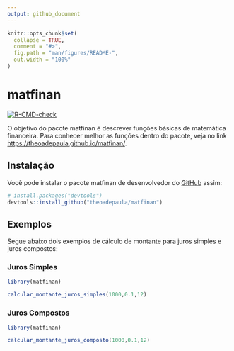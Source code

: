 ```yaml
---
output: github_document
---
```


<!-- README.md is generated from README.Rmd. Please edit that file -->

```r
knitr::opts_chunk$set(
  collapse = TRUE,
  comment = "#>",
  fig.path = "man/figures/README-",
  out.width = "100%"
)
```

# matfinan

<!-- badges: start -->
[![R-CMD-check](https://github.com/theoadepaula/matfinan/actions/workflows/R-CMD-check.yaml/badge.svg)](https://github.com/theoadepaula/matfinan/actions/workflows/R-CMD-check.yaml)
<!-- badges: end -->

O objetivo do pacote matfinan é descrever funções básicas de matemática financeira. Para conhecer melhor as funções dentro do pacote, veja no link [https://theoadepaula.github.io/matfinan/](https://theoadepaula.github.io/matfinan/).

## Instalação

Você pode instalar o pacote matfinan de desenvolvedor do [GitHub](https://github.com/) assim:

``` r
# install.packages("devtools")
devtools::install_github("theoadepaula/matfinan")
```

## Exemplos

Segue abaixo dois exemplos de cálculo de montante para juros simples e juros compostos:

### Juros Simples

```r
library(matfinan)

calcular_montante_juros_simples(1000,0.1,12)
```

### Juros Compostos

``` r
library(matfinan)

calcular_montante_juros_composto(1000,0.1,12)
```
